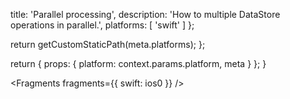 
  title: 'Parallel processing',
  description:
    'How to multiple DataStore operations in parallel.',
  platforms: [
    'swift'
  ]
};

  return getCustomStaticPath(meta.platforms);
};

  return {
    props: {
      platform: context.params.platform,
      meta
    }
  };
}


<Fragments fragments={{ swift: ios0 }} />
